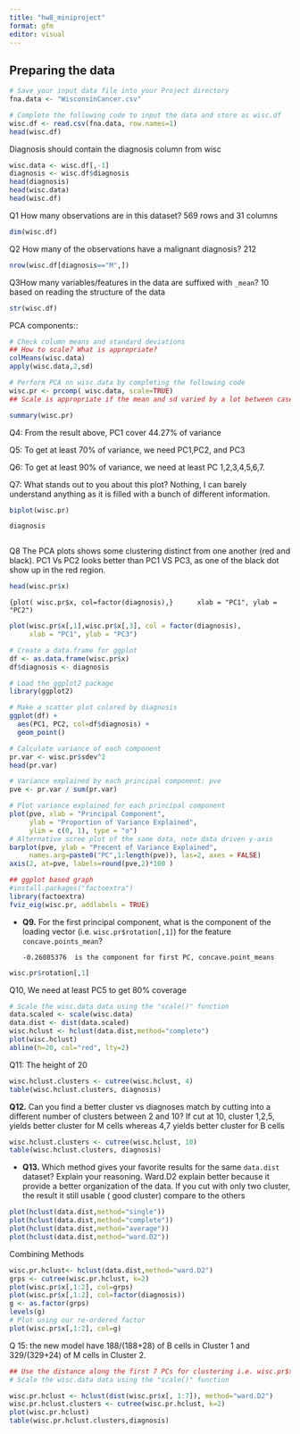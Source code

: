 ```yaml
---
title: "hw8_miniproject"
format: gfm
editor: visual
---
```


## Preparing the data

```r
# Save your input data file into your Project directory
fna.data <- "WisconsinCancer.csv"

# Complete the following code to input the data and store as wisc.df
wisc.df <- read.csv(fna.data, row.names=1)
head(wisc.df)
```

Diagnosis should contain the diagnosis column from wisc

```r
wisc.data <- wisc.df[,-1]
diagnosis <- wisc.df$diagnosis
head(diagnosis)
head(wisc.data)
head(wisc.df)
```

Q1 How many observations are in this dataset? 569 rows and 31 columns

```r
dim(wisc.df)
```

Q2 How many of the observations have a malignant diagnosis? 212

```r
nrow(wisc.df[diagnosis=="M",])
```

Q3How many variables/features in the data are suffixed with `_mean`? 10 based on reading the structure of the data

```r
str(wisc.df)
```

PCA components::

```r
# Check column means and standard deviations
## How to scale? What is appropriate?
colMeans(wisc.data)
apply(wisc.data,2,sd)
```

```r
# Perform PCA on wisc.data by completing the following code
wisc.pr <- prcomp( wisc.data, scale=TRUE)
## Scale is appropriate if the mean and sd varied by a lot between cases.
```

```r
summary(wisc.pr)
```

Q4: From the result above, PC1 cover 44.27% of variance

Q5: To get at least 70% of variance, we need PC1,PC2, and PC3

Q6: To get at least 90% of variance, we need at least PC 1,2,3,4,5,6,7.

Q7: What stands out to you about this plot? Nothing, I can barely understand anything as it is filled with a bunch of different information.

```r
biplot(wisc.pr)

```

```r
diagnosis
```

```r
```

Q8 The PCA plots shows some clustering distinct from one another (red and black). PC1 Vs PC2 looks better than PC1 VS PC3, as one of the black dot show up in the red region.

```r
head(wisc.pr$x)
```

`{plot( wisc.pr$x, col=factor(diagnosis),}      xlab = "PC1", ylab = "PC2")`

```r
plot(wisc.pr$x[,1],wisc.pr$x[,3], col = factor(diagnosis), 
     xlab = "PC1", ylab = "PC3")
```

```r
# Create a data.frame for ggplot
df <- as.data.frame(wisc.pr$x)
df$diagnosis <- diagnosis

# Load the ggplot2 package
library(ggplot2)

# Make a scatter plot colored by diagnosis
ggplot(df) + 
  aes(PC1, PC2, col=df$diagnosis) + 
  geom_point()
```

```r
# Calculate variance of each component
pr.var <- wisc.pr$sdev^2
head(pr.var)
```

```r
# Variance explained by each principal component: pve
pve <- pr.var / sum(pr.var)

# Plot variance explained for each principal component
plot(pve, xlab = "Principal Component", 
     ylab = "Proportion of Variance Explained", 
     ylim = c(0, 1), type = "o")
# Alternative scree plot of the same data, note data driven y-axis
barplot(pve, ylab = "Precent of Variance Explained",
     names.arg=paste0("PC",1:length(pve)), las=2, axes = FALSE)
axis(2, at=pve, labels=round(pve,2)*100 )
```

```r
## ggplot based graph
#install.packages("factoextra")
library(factoextra)
fviz_eig(wisc.pr, addlabels = TRUE)
```

-   **Q9.** For the first principal component, what is the component of the loading vector (i.e. `wisc.pr$rotation[,1]`) for the feature `concave.points_mean`?

        -0.26085376  is the component for first PC, concave.point_means

```r
wisc.pr$rotation[,1]
```

Q10, We need at least PC5 to get 80% coverage

```r
# Scale the wisc.data data using the "scale()" function
data.scaled <- scale(wisc.data)
data.dist <- dist(data.scaled)
wisc.hclust <- hclust(data.dist,method="complete")
plot(wisc.hclust)
abline(h=20, col="red", lty=2)
```

Q11: The height of 20

```r
wisc.hclust.clusters <- cutree(wisc.hclust, 4)
table(wisc.hclust.clusters, diagnosis)
```

**Q12.** Can you find a better cluster vs diagnoses match by cutting into a different number of clusters between 2 and 10? If cut at 10, cluster 1,2,5, yields better cluster for M cells whereas 4,7 yields better cluster for B cells

```r
wisc.hclust.clusters <- cutree(wisc.hclust, 10)
table(wisc.hclust.clusters, diagnosis)
```

-   **Q13.** Which method gives your favorite results for the same `data.dist` dataset? Explain your reasoning. Ward.D2 explain better because it provide a better organization of the data. If you cut with only two cluster, the result it still usable ( good cluster) compare to the others

```r
plot(hclust(data.dist,method="single"))
plot(hclust(data.dist,method="complete"))
plot(hclust(data.dist,method="average"))
plot(hclust(data.dist,method="ward.D2"))
```

Combining Methods

```r
wisc.pr.hclust<- hclust(data.dist,method="ward.D2")
grps <- cutree(wisc.pr.hclust, k=2)
plot(wisc.pr$x[,1:2], col=grps)
plot(wisc.pr$x[,1:2], col=factor(diagnosis))
g <- as.factor(grps)
levels(g)
# Plot using our re-ordered factor 
plot(wisc.pr$x[,1:2], col=g)
```

Q 15: the new model have 188/(188+28) of B cells in Cluster 1 and 329/(329+24) of M cells in Cluster 2.

```r
## Use the distance along the first 7 PCs for clustering i.e. wisc.pr$x[, 1:7]
# Scale the wisc.data data using the "scale()" function

wisc.pr.hclust <- hclust(dist(wisc.pr$x[, 1:7]), method="ward.D2")
wisc.pr.hclust.clusters <- cutree(wisc.pr.hclust, k=2)
plot(wisc.pr.hclust)
table(wisc.pr.hclust.clusters,diagnosis)
```
